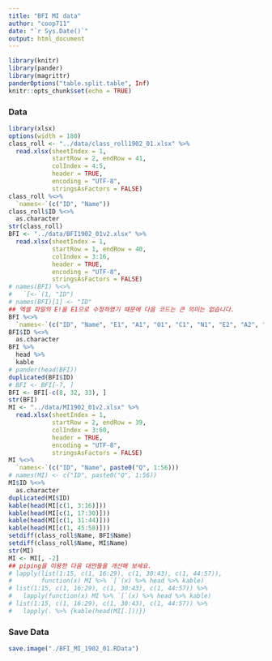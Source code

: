 ```yaml
---
title: "BFI MI data"
author: "coop711"
date: "`r Sys.Date()`"
output: html_document
---
```


```r
library(knitr)
library(pander)
library(magrittr)
panderOptions("table.split.table", Inf)
knitr::opts_chunk$set(echo = TRUE)
```

### Data

```r
library(xlsx)
options(width = 180)
class_roll <- "../data/class_roll1902_01.xlsx" %>% 
  read.xlsx(sheetIndex = 1,
            startRow = 2, endRow = 41,
            colIndex = 4:5,
            header = TRUE,
            encoding = "UTF-8",
            stringsAsFactors = FALSE)
class_roll %<>%
  `names<-`(c("ID", "Name"))
class_roll$ID %<>%
  as.character
str(class_roll)
BFI <- "../data/BFI1902_01v2.xlsx" %>% 
  read.xlsx(sheetIndex = 1, 
            startRow = 1, endRow = 40, 
            colIndex = 3:16, 
            header = TRUE, 
            encoding = "UTF-8",
            stringsAsFactors = FALSE)
# names(BFI) %<>%
#   `[<-`(1, "ID")
# names(BFI)[1] <- "ID"
## 엑셀 파일의 E!을 E1으로 수정하였기 때문에 다음 코드는 큰 의미는 없습니다.
BFI %<>%
  `names<-`(c("ID", "Name", "E1", "A1", "O1", "C1", "N1", "E2", "A2", "O2", "C2", "N2", "O3", "A3"))
BFI$ID %<>%
  as.character
BFI %>% 
  head %>%
  kable
# pander(head(BFI))
duplicated(BFI$ID)
# BFI <- BFI[-7, ]
BFI <- BFI[-c(8, 32, 33), ]
str(BFI)
MI <- "../data/MI1902_01v2.xlsx" %>%
  read.xlsx(sheetIndex = 1, 
            startRow = 2, endRow = 39, 
            colIndex = 3:60, 
            header = TRUE, 
            encoding = "UTF-8",
            stringsAsFactors = FALSE)
MI %<>%
  `names<-`(c("ID", "Name", paste0("Q", 1:56)))
# names(MI) <- c("ID", paste0("Q", 1:56))
MI$ID %<>% 
  as.character
duplicated(MI$ID)
kable(head(MI[c(1, 3:16)]))
kable(head(MI[c(1, 17:30)]))
kable(head(MI[c(1, 31:44)]))
kable(head(MI[c(1, 45:58)]))
setdiff(class_roll$Name, BFI$Name)
setdiff(class_roll$Name, MI$Name)
str(MI)
MI <- MI[, -2]
## piping을 이용한 다음 대안들을 개선해 보세요.
# lapply(list(1:15, c(1, 16:29), c(1, 30:43), c(1, 44:57)), 
#        function(x) MI %>% `[`(x) %>% head %>% kable)
# list(1:15, c(1, 16:29), c(1, 30:43), c(1, 44:57)) %>%
#   lapply(function(x) MI %>% `[`(x) %>% head %>% kable)
# list(1:15, c(1, 16:29), c(1, 30:43), c(1, 44:57)) %>%
#   lapply(. %>% {kable(head(MI[.]))})
```

### Save Data

```r
save.image("./BFI_MI_1902_01.RData")
```

